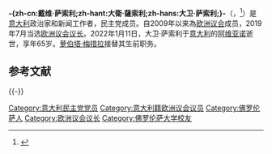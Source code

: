 {{noteTA
|T=zh-cn:戴维·萨索利;zh-hant:大衛·薩索利;zh-hans:大卫·萨索利;
|1=zh-cn:戴维;zh-hant:大衛;zh-hans:大卫;
}}
{{Expand language|1=en|time=2022-01-11T06:35:49+00:00}}

{{Infobox officeholder
| original_name = David Sassoli
| original_name_lang = it
| image = Official portrait of David Sassoli, president of the European Parliament.jpg
| image_size = 250px
| caption = 大衛·薩索利之官方肖像，攝於2019年
| office = [[欧洲议会议长|欧洲议会议长]]
| 1blankname     = 第一副议长
| 1namedata   = {{ubl|{{link-en|麥瑞德·麥吉尼斯|Mairead McGuinness}}|[[罗伯塔·梅特索拉|罗伯塔·梅特索拉]]}}
| term_start = 2019年7月3日
| term_end = {{box|2022年1月11日}}
| predecessor = [[安东尼奥·塔亚尼|安东尼奥·塔亚尼]]
| successor = [[萝伯塔·梅措拉|萝伯塔·梅措拉]]
| parliament1 = 歐洲議會
| constituency_MP1 = {{link-en|中部義大利 (歐洲議會選區)|Central Italy (European Parliament constituency)|中部義大利選區}}[[歐洲議會議員|議員]]
| term_start1 = 2009年7月14日
| term_end1 = {{box|2022年1月11日}}
| birth_name = 大衛·瑪麗亞·薩索利<br/>（{{lang|it|David Maria Sassoli}}）
| birth_date = {{birth date|df=y|1956|5|30}}
| birth_place = {{flag|義大利}}[[佛罗伦萨|佛罗伦萨]]
| death_date = {{death date and age|df=y|2022|1|11|1956|5|30}}
| death_place = {{flagicon|義大利}} 義大利[[阿维亚诺|阿维亚诺]]
| party = [[民主黨_(義大利)|民主黨]]
| otherparty = [[社会主义者和民主人士进步联盟|社会主义者和民主人士进步联盟]]
| education = [[佛罗伦萨大学|佛罗伦萨大学]]
| spouse = 亞麗珊德拉·維托里尼<br/>（{{lang|it|Alessandra Vittorini}}）
| children = 2
| signature = David Sassoli ParlEuro President (2).jpg
}}
{{中文译名
| putonghua=戴维·萨索利<ref>{{Cite web|url=http://www.cankaoxiaoxi.com/ym/20220113/2465893.shtml|title=1月13日译名发布：David Sassoli|author=张威威|date=2022-01-13|publisher=参考消息|language=zh-cn|accessdate=2022-01-16|archive-date=2022-04-22|archive-url=https://web.archive.org/web/20220422181346/http://www.cankaoxiaoxi.com/ym/20220113/2465893.shtml}}</ref>
| taiwan   =
| cantonese=
}}
'''-{zh-cn:戴维·萨索利;zh-hant:大衛·薩索利;zh-hans:大卫·萨索利;}-'''（{{lang-en|David Maria Sassoli}}，{{bd|1956年|5月30日|2022年|1月11日|catIdx=Sassoli}}<ref>{{cite news |author1=Samantha Beech |title=European Parliament President David Sassoli dies age 65 |url=https://edition.cnn.com/2022/01/10/europe/david-sassoli-death-eu-parliament-intl-hnk/index.html |accessdate=2022-01-11 |publisher=CNN |date=2022-01-11 |archive-date=2022-01-18 |archive-url=https://web.archive.org/web/20220118172453/https://edition.cnn.com/2022/01/10/europe/david-sassoli-death-eu-parliament-intl-hnk/index.html }}</ref>）是[[意大利|意大利]]政治家和新闻工作者，民主党成员。自2009年以来為[[欧洲议会|欧洲议会]]成员，2019年7月当选[[欧洲议会议长|欧洲议会议长]]。2022年1月11日，大卫·萨索利于[[意大利|意大利]]的[[阿维亚诺|阿维亚诺]]逝世，享年65岁。[[萝伯塔·梅措拉|萝伯塔·梅措拉]]接替其生前职务。

== 参考文献 ==
{{Reflist}}

{{-}}
{{欧洲议会议长}}

{{Authority control}}

{{DEFAULTSORT: Sassoli, David}}
[[Category:意大利民主党党员|Category:意大利民主党党员]]
[[Category:意大利籍欧洲议会议员|Category:意大利籍欧洲议会议员]]
[[Category:佛罗伦萨人|Category:佛罗伦萨人]]
[[Category:欧洲议会议长|Category:欧洲议会议长]]
[[Category:佛罗伦萨大学校友|Category:佛罗伦萨大学校友]]